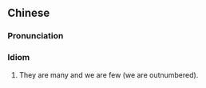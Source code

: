 {{also|彼众我寡}}
==Chinese==
{{zh-forms|s=彼众我寡}}

===Pronunciation===
{{zh-pron
|m=bǐ zhòng wǒ guǎ
|cat=id
}}

===Idiom===
{{zh-idiom}}

# {{lb|zh|literary}} They are many and we are few (we are outnumbered).